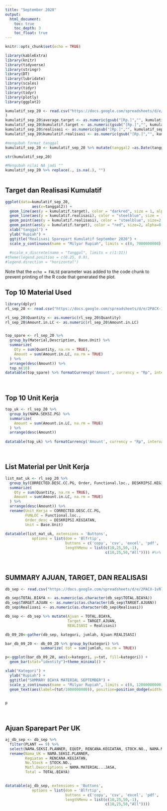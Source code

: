 ```yaml
---
title: "September 2020"
output:
  html_document:
    toc: true
    toc_depth: 3
    toc_float: true
---
```


```r
knitr::opts_chunk$set(echo = TRUE)
```

```r
library(kableExtra)
library(knitr)
library(tidyverse)
library(stringr)
library(DT)
library(lubridate)
library(scales)
library(tidyr)
library(tidyr)
library(plotly)
library(ggplot2)

kumulatif_sep_20 <- read.csv("https://docs.google.com/spreadsheets/d/e/2PACX-1vQUYsfUgVYlVMpSWUj0U20y7GjAFgdPdNQhMxry-_31ekA_9i1KIlNHoiDgI0H0N1ady3g2SGQUICBU/pub?gid=1958899369&single=true&output=csv"
)
kumulatif_sep_20$average.target <- as.numeric(gsub("[Rp.]","", kumulatif_sep_20$average.target))
kumulatif_sep_20$kumulatif.target <- as.numeric(gsub("[Rp.]","", kumulatif_sep_20$kumulatif.target))
kumulatif_sep_20$realisasi <- as.numeric(gsub("[Rp.]","", kumulatif_sep_20$realisasi))
kumulatif_sep_20$kumulatif.realisasi <- as.numeric(gsub("[Rp.]","", kumulatif_sep_20$kumulatif.realisasi))

#mengubah format tanggal
kumulatif_sep_20 <- kumulatif_sep_20 %>% mutate(tanggal2 =as.Date(tanggal, format= '%d/%m/%y'))

str(kumulatif_sep_20)

#Mengubah nilai NA jadi ""
kumulatif_sep_20 %>% replace(., is.na(.), "")
                

```

## Target dan Realisasi Kumulatif



```r
ggplot(data=kumulatif_sep_20,
            aes(x=tanggal2)) +
  geom_line(aes(y = kumulatif.target), color = "darkred", size = 1, alpha=0.3) +
  geom_line(aes(y = kumulatif.realisasi), color = "steelblue", size = 1, alpha=0.3) +
  geom_point(aes(y = kumulatif.realisasi), color = "steelblue", size=2, alpha=0.8) +
  geom_point(aes(y = kumulatif.target), color = "red", size=2, alpha=0.8) +
  xlab("tanggal") +
  ylab("Rupiah") +
  ggtitle("Realisasi Sparepart Kumulatif September 2020") +
  scale_y_continuous(name = "Milyar Rupiah", limits = c(0, 7000000000), labels = scales::comma)
  
  #scale_x_discrete(name = "Tanggal", limits = c(1:31))
#theme(legend.position = c(0.25, 0.9),
#legend.direction = "horizontal")
```

Note that the `echo = FALSE` parameter was added to the code chunk to prevent printing of the R code that generated the plot.
$~$
$~$  
    
    
 
## Top 10 Material Used

```r
library(dplyr)
rl_sep_20 <- read.csv("https://docs.google.com/spreadsheets/d/e/2PACX-1vQUYsfUgVYlVMpSWUj0U20y7GjAFgdPdNQhMxry-_31ekA_9i1KIlNHoiDgI0H0N1ady3g2SGQUICBU/pub?gid=0&single=true&output=csv")

rl_sep_20$Quantity <- as.numeric(rl_sep_20$Quantity)
rl_sep_20$Amount.in.LC <- as.numeric(rl_sep_20$Amount.in.LC)


top_spare <- rl_sep_20 %>%
  group_by(Material,Description, Base.Unit) %>%
  summarize(
    Qty = sum(Quantity, na.rm = TRUE),
    Amount = sum(Amount.in.LC, na.rm = TRUE)
  ) %>%
  arrange(desc(Amount)) %>%
  top_n(10)
datatable(top_spare) %>% formatCurrency('Amount', currency = "Rp", interval = 3, mark = ",", digits = 2, dec.mark = getOption("OutDec"), before = TRUE)
```
  
  
$~$
$~$
  

    
## Top 10 Unit Kerja

```r


top_uk <- rl_sep_20 %>%
  group_by(NAMA.SEKSI.PG) %>%
  summarize(
    Amount = sum(Amount.in.LC, na.rm = TRUE)
  ) %>%
  arrange(desc(Amount)) 
 
datatable(top_uk) %>% formatCurrency('Amount', currency = "Rp", interval = 3, mark = ",", digits = 2, dec.mark = getOption("OutDec"), before = TRUE)
```
$~$
$~$

## List Material per Unit Kerja
```r


list_mat_uk <- rl_sep_20 %>%
  group_by(CORRECTED.DESC.CC.PG, Order, Functional.loc., DESKRIPSI.KEGIATAN,  Material,Description, Base.Unit) %>%
  summarize(
    Qty = sum(Quantity, na.rm = TRUE),
    Amount = sum(Amount.in.LC, na.rm = TRUE)
  ) %>%
  arrange(desc(Amount)) %>%
  rename(Unit_Kerja = CORRECTED.DESC.CC.PG,
         FUNLOC = Functional.loc.,
         Order_desc = DESKRIPSI.KEGIATAN,
         Unit = Base.Unit)
 
datatable(list_mat_uk, extensions = 'Buttons',
            options = list(dom = 'Blfrtip',
                           buttons = c('copy', 'csv', 'excel', 'pdf', 'print'),
                           lengthMenu = list(c(10,25,50,-1),
                                             c(10,25,50,"All")))) #%>% formatCurrency('Amount', currency = "Rp", interval = 3, mark = ",", digits = 2, dec.mark = getOption("OutDec"), before = TRUE)
```

$~$

## SUMMARY AJUAN, TARGET, DAN REALISASI 


```r

db_sep <- read.csv("https://docs.google.com/spreadsheets/d/e/2PACX-1vRluAGgaJnIMXTovQBTozWFZYeVroT8cgZwmH6DdmiGBJ3bKbR_82Y0zJgimGh-HqOIpZVP7x3OgIGU/pub?gid=0&single=true&output=csv")

db_sep$TOTAL.BIAYA <- as.numeric(as.character(db_sep$TOTAL.BIAYA))
db_sep$TARGET.AJUAN <- as.numeric(as.character(db_sep$TARGET.AJUAN))
db_sep$Realisasi <- as.numeric(as.character(db_sep$Realisasi))

db_sep <- db_sep %>% mutate(Ajuan = TOTAL.BIAYA,
                            Target = TARGET.AJUAN,
                            REALISASI = Realisasi)

db_09_20<-gather(db_sep, kategori, jumlah, Ajuan:REALISASI)

bar_db_09_20 <- db_09_20 %>% group_by(kategori) %>%
                summarize( tot = sum(jumlah, na.rm = TRUE)) 

p<-ggplot(bar_db_09_20, aes(x=kategori, y=tot, fill=kategori)) +
  geom_bar(stat="identity")+theme_minimal() +

xlab("Kategori") +
  ylab("Rupiah") +
  ggtitle("SUMMARY BIAYA MATERIAL SEPTEMBER") +
  scale_y_continuous(name = "Milyar Rupiah", limits = c(0, 12000000000), labels = scales::comma) +
  geom_text(aes(label=(tot/1000000000)), position=position_dodge(width=0.9), vjust=-0.25)
   

p


```
$~$
$~$



## Ajuan Sparepart Per UK

```r
aj_db_sep <- db_sep %>% 
  filter(PLANT == 9) %>%
  select(NAMA.SEKSI.PLANNER, EQUIP, RENCANA.KEGIATAN, STOCK.NO., NAMA.MATERIAL...JASA, SAT, QTY, TOTAL.BIAYA ) %>%
  rename(Nama_UK = NAMA.SEKSI.PLANNER,
         Kegiatan = RENCANA.KEGIATAN,
         No.Stock = STOCK.NO.,
         Matl.Descriptions = NAMA.MATERIAL...JASA,
         Total = TOTAL.BIAYA)
  

datatable(aj_db_sep, extensions = 'Buttons',
            options = list(dom = 'Blfrtip',
                           buttons = c('copy', 'csv', 'excel', 'pdf', 'print'),
                           lengthMenu = list(c(10,25,50,-1),
                                             c(10,25,50,"All"))))



```

